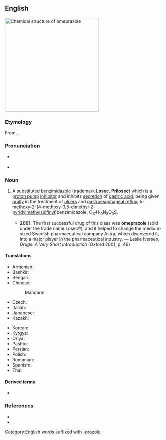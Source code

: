 ==English==
[[File:Omeprazole.svg|thumb|300px|Chemical structure of '''omeprazole''']]
{{wikipedia}}

===Etymology===
From {{af|en|oxy-|alt1=o(xy)-|metho-|alt2=me(tho)-|-prazole|t3=benzimidazole derivative|nocat=1}}.

===Pronunciation===
* {{a|RP}} {{IPA|en|/əʊˈmɛp.ɹə.zəʊl/}}
* {{a|GA}} {{IPA|en|/oʊˈmɛp.ɹəˌzoʊl/}}

===Noun===
{{en-noun|-}}

# {{lb|en|pharmaceutical drug}} A [[substitute]]d [[benzimidazole]] (trademark '''[[Losec]]''', '''[[Prilosec]]''') which is a [[proton pump]] [[inhibitor]] and inhibits [[secretion]] of [[gastric acid]], being given [[orally]] in the treatment of [[ulcer]]s and [[gastroesophageal reflux]]; 5-[[methoxy-]]2-(4-methoxy-3,5-[[dimethyl]]-2-[[pyridylmethyl]][[sulfinyl]])benzimidazole, C<sub>17</sub>H<sub>19</sub>N<sub>3</sub>O<sub>3</sub>S.
#* '''2001''': The first successful drug of this class was '''omeprazole''' (sold under the trade name Losec®), and it helped to change the medium-sized Swedish pharmaceutical company Astra, which discovered it, into a major player in the pharmaceutical industry. — Leslie Iversen, ''Drugs: A Very Short Introduction'' (Oxford 2001, p. 46)

====Translations====
{{trans-top}}
* Armenian: {{t|hy|օմեպրազոլ}}
* Bashkir: {{t|ba|омепразол}}
* Bengali: {{t|bn|ওমিপ্রাজল}}
* Chinese:
*: Mandarin: {{t+|cmn|奧美拉唑|tr=àoměilāzuò}}
* Czech: {{t|cs|omeprazol|m}}
* Italian: {{t|it|omeprazolo|m}}
* Japanese: {{t|ja|オメプラゾール|tr=omepurazōru}}
* Kazakh: {{t|kk|омепразол}}
{{trans-mid}}
* Korean: {{t|ko|오메프라졸}}
* Kyrgyz: {{t|ky|омепразол}}
* Oriya: {{t|or|ଓମେପ୍ରାଜୋଲ}}
* Pashto: {{t|ps|اوميپرازول|m}}
* Persian: {{t|fa|امپرازول}}
* Polish: {{t|pl|omeprazol|m}}
* Romanian: {{t|ro|omeprazol|m}}
* Spanish: {{t|es|omeprazol|m}}
* Thai: {{t|th|โอเมปราโซล}}
{{trans-bottom}}

====Derived terms====
* {{l|en|esomeprazole}}

===References===
* {{R:Lexico}}
* {{R:MWO}}

[[Category:English words suffixed with -prazole]]